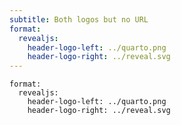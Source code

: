 ```yaml
---
subtitle: Both logos but no URL
format:
  revealjs:
    header-logo-left: ../quarto.png
    header-logo-right: ../reveal.svg
---
```


```
format:
  revealjs:
    header-logo-left: ../quarto.png
    header-logo-right: ../reveal.svg
```
